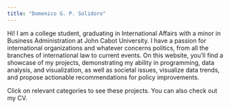 ```yaml
---
title: "Domenico G. P. Solidoro"
---
```


Hi! I am a college student, graduating in International Affairs with a minor in Business Administration at John Cabot University. I have a passion for international organizations and whatever concerns politics, from all the branches of international law to current events. On this website, you'll find a showcase of my projects, demonstrating my ability in programming, data analysis, and visualization, as well as societal issues, visualize data trends, and propose actionable recommendations for policy improvements.

Click on relevant categories to see these projects. You can also check out my CV.
